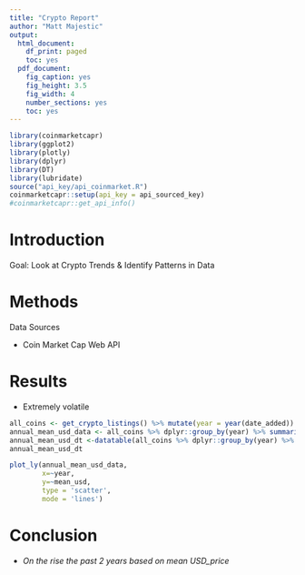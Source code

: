 ---
title: "Crypto Report"
author: "Matt Majestic"
output:
  html_document:
    df_print: paged
    toc: yes
  pdf_document:
    fig_caption: yes
    fig_height: 3.5
    fig_width: 4
    number_sections: yes
    toc: yes
---

```{r setup, include=FALSE}
library(coinmarketcapr)
library(ggplot2)
library(plotly)
library(dplyr)
library(DT)
library(lubridate)
source("api_key/api_coinmarket.R")
coinmarketcapr::setup(api_key = api_sourced_key)
#coinmarketcapr::get_api_info()
```
\newpage
# Introduction

Goal: Look at Crypto Trends & Identify Patterns in Data

# Methods

Data Sources

* Coin Market Cap Web API


# Results 

* Extremely volatile

```{r build,echo = FALSE,warning=FALSE}
all_coins <- get_crypto_listings() %>% mutate(year = year(date_added))
annual_mean_usd_data <- all_coins %>% dplyr::group_by(year) %>% summarise(mean_usd = mean(USD_price)) %>% as.data.frame()
annual_mean_usd_dt <-datatable(all_coins %>% dplyr::group_by(year) %>% summarise(mean_usd = mean(USD_price)),rownames = FALSE)
annual_mean_usd_dt
```

```{r visual,echo=FALSE}
plot_ly(annual_mean_usd_data,
        x=~year,
        y=~mean_usd, 
        type = 'scatter', 
        mode = 'lines')
```

# Conclusion

* *On the rise the past 2 years based on mean USD_price*

